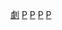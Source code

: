 [[Category:女神異聞錄系列動畫|劇]]
[[Category:超能力題材動畫電影|P]]
[[Category:科幻動畫電影|P]]
[[Category:系列動畫作品|P]]
[[Category:電子遊戲改編動畫|P]]